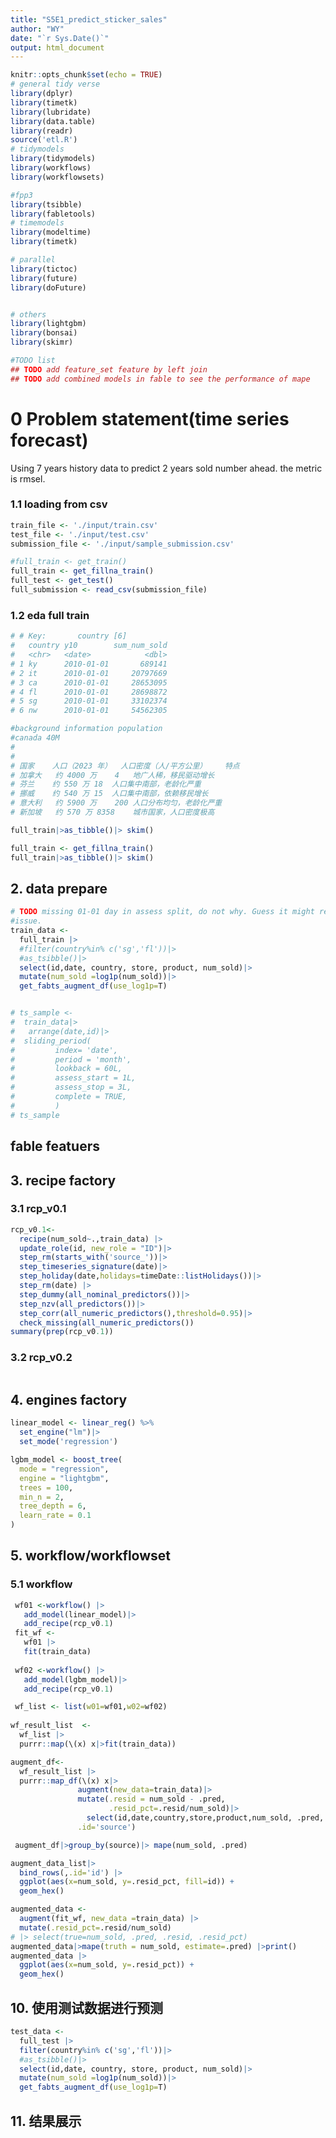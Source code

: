 ---
title: "S5E1_predict_sticker_sales"
author: "WY"
date: "`r Sys.Date()`"
output: html_document
---

```{r setup, include=FALSE}
knitr::opts_chunk$set(echo = TRUE)
# general tidy verse
library(dplyr)
library(timetk)
library(lubridate)
library(data.table)
library(readr)
source('etl.R')
# tidymodels
library(tidymodels)
library(workflows)
library(workflowsets)

#fpp3
library(tsibble)
library(fabletools)
# timemodels
library(modeltime)
library(timetk)

# parallel
library(tictoc)
library(future)
library(doFuture)


# others
library(lightgbm)
library(bonsai)
library(skimr)

```

```{r}
#TODO list
## TODO add feature_set feature by left join 
## TODO add combined models in fable to see the performance of mape

```



# 0 Problem statement(time series forecast)
Using 7 years history data to predict 2 years sold number ahead.
the metric is rmsel.

### 1.1 loading from csv
```{r}
train_file <- './input/train.csv'
test_file <- './input/test.csv'
submission_file <- './input/sample_submission.csv'

#full_train <- get_train()
full_train <- get_fillna_train()
full_test <- get_test()
full_submission <- read_csv(submission_file)
```

### 1.2 eda full train
```{r}
# # Key:       country [6]
#   country y10        sum_num_sold
#   <chr>   <date>            <dbl>
# 1 ky      2010-01-01       689141
# 2 it      2010-01-01     20797669
# 3 ca      2010-01-01     28653095
# 4 fl      2010-01-01     28698872
# 5 sg      2010-01-01     33102374
# 6 nw      2010-01-01     54562305

#background information population
#canada 40M
# 
# 
# 国家	人口（2023 年）	人口密度（人/平方公里）	特点
# 加拿大	约 4000 万	4	地广人稀，移民驱动增长
# 芬兰	约 550 万	18	人口集中南部，老龄化严重
# 挪威	约 540 万	15	人口集中南部，依赖移民增长
# 意大利	约 5900 万	200	人口分布均匀，老龄化严重
# 新加坡	约 570 万	8358	城市国家，人口密度极高

```

```{r}
full_train|>as_tibble()|> skim()

full_train <- get_fillna_train()
full_train|>as_tibble()|> skim()

```

## 2. data prepare
```{r}
# TODO missing 01-01 day in assess split, do not why. Guess it might related to timezone
#issue.
train_data <-
  full_train |>
  #filter(country%in% c('sg','fl'))|>
  #as_tsibble()|>
  select(id,date, country, store, product, num_sold)|>
  mutate(num_sold =log1p(num_sold))|>
  get_fabts_augment_df(use_log1p=T)


# ts_sample <- 
#  train_data|>
#   arrange(date,id)|>
#  sliding_period(
#         index= 'date',
#         period = 'month',
#         lookback = 60L,
#         assess_start = 1L,
#         assess_stop = 3L,
#         complete = TRUE,
#         )
# ts_sample

```
## fable featuers

## 3. recipe factory


### 3.1 rcp_v0.1
```{r}
rcp_v0.1<-
  recipe(num_sold~.,train_data) |>
  update_role(id, new_role = "ID")|>
  step_rm(starts_with('source_'))|>
  step_timeseries_signature(date)|>
  step_holiday(date,holidays=timeDate::listHolidays())|>
  step_rm(date) |>
  step_dummy(all_nominal_predictors())|>
  step_nzv(all_predictors())|>
  step_corr(all_numeric_predictors(),threshold=0.95)|>
  check_missing(all_numeric_predictors())
summary(prep(rcp_v0.1))
```

### 3.2 rcp_v0.2
```{r}

```

## 4. engines factory
```{r}
linear_model <- linear_reg() %>%
  set_engine("lm")|>
  set_mode('regression')

lgbm_model <- boost_tree(
  mode = "regression",
  engine = "lightgbm",
  trees = 100,
  min_n = 2,
  tree_depth = 6,
  learn_rate = 0.1
)
```


## 5. workflow/workflowset

### 5.1 workflow
```{r}
 wf01 <-workflow() |>
   add_model(linear_model)|>
   add_recipe(rcp_v0.1)
 fit_wf <- 
   wf01 |>
   fit(train_data)
 
 wf02 <-workflow() |>
   add_model(lgbm_model)|>
   add_recipe(rcp_v0.1)

 wf_list <- list(w01=wf01,w02=wf02)
 
wf_result_list  <-
  wf_list |>
  purrr::map(\(x) x|>fit(train_data))


```

```{r}
augment_df<-
  wf_result_list |>
  purrr::map_df(\(x) x|>
               augment(new_data=train_data)|>
               mutate(.resid = num_sold - .pred, 
                      .resid_pct=.resid/num_sold)|>
                 select(id,date,country,store,product,num_sold, .pred, .resid,.resid_pct),
               .id='source')

 augment_df|>group_by(source)|> mape(num_sold, .pred)
```
```{r}
augment_data_list|>
  bind_rows(,.id='id') |>
  ggplot(aes(x=num_sold, y=.resid_pct, fill=id)) +
  geom_hex()
```


```{r}
augmented_data <- 
  augment(fit_wf, new_data =train_data) |>
  mutate(.resid_pct=.resid/num_sold)  
# |> select(true=num_sold, .pred, .resid, .resid_pct)
augmented_data|>mape(truth = num_sold, estimate=.pred) |>print()
augmented_data |> 
  ggplot(aes(x=num_sold, y=.resid_pct)) +
  geom_hex()
```

<!-- ### 5.2 workflows -->

<!-- ```{r} -->
<!-- wfs <-workflow_set( -->
<!--     preproc = list(rcp_v0.1), -->
<!--     models = list(linear_model) -->
<!--   ) -->
<!-- ``` -->


<!-- ```{r} -->
<!-- # Detect the number of available cores -->
<!-- library(doParallel) -->
<!-- cores <- parallel::detectCores() -->

<!-- # Register the parallel backend -->
<!-- cl <- makePSOCKcluster(cores-2)  # Use all available cores -->
<!-- registerDoParallel(cl) -->

<!-- # rs_result_01 <- -->
<!-- #   wf01 |> -->
<!-- #   fit_resamples(ts_sample, -->
<!-- #                 metrics = metric_set(mape) ) -->
<!-- #  -->
<!-- # rs_result_02 <- -->
<!-- #   wf02 |> -->
<!-- #   fit_resamples(ts_sample, -->
<!-- #                 metrics = metric_set(mape) ) -->
<!-- #  -->
<!-- #  -->
<!-- # metric_01 <- collect_metrics(rs_result_01) -->
<!-- # metric_02 <- collect_metrics(rs_result_02) -->
<!-- wfs_result <- -->
<!--   wfs |> -->
<!--   workflow_map( -->
<!--     "fit_resamples", -->
<!--     resamples = ts_sample, -->
<!--     metrics = metric_set(rsq,rmse, mape), -->
<!--     seed = 1234, -->

<!--     verbose = TRUE) -->


<!-- stopCluster(cl) -->
<!-- # metric_01 -->
<!-- # metric_02 -->
<!-- wfs_metrics <- collect_metrics(wfs_result) -->
<!-- rank_best <- wfs_result |>  -->
<!--   rank_results(rank_metric = "mape", select_best = TRUE)|> -->
<!--   filter(.metric=='mape')|> -->
<!--   select(rank, .metric, mean, model, wflow_id, .config) -->
<!-- rank_best -->
<!-- ``` -->
<!-- #### extract best and fit -->
<!-- ```{r} -->

<!-- # best_mod_param <- extract_workflow_set_result(wfs_result, rank_best$wflow_id[1]) -->
<!-- best_wf <- extract_workflow(wfs_result, rank_best$wflow_id[1]) -->
<!-- best_mod <-  -->
<!--   best_wf |> -->
<!--   fit(data=train_data) -->

<!-- ``` -->



<!-- ## 6. Modeltime Workflow -->
<!-- We’ll step through the modeltime workflow, which is used to test many different models on the time series and organize the entire process. -->
<!-- ### 6.1 Step 1: Create a Modeltime Table -->
<!-- ```{r} -->
<!-- model_tbl <- modeltime_table( -->
<!--     wf_linear -->
<!-- ) -->

<!-- model_tbl -->
<!-- #> # Modeltime Table -->
<!-- #> # A tibble: 1 × 3 -->
<!-- #>   .model_id .model     .model_desc -->
<!-- #>       <int> <list>     <chr>       -->
<!-- #> 1         1 <workflow> XGBOOST -->
<!-- ``` -->
<!-- ### 6.2 Step 2: Calibrate by ID -->
<!-- Next, we need to calibrate, which calculates the forecast error on our test set. Use modeltime_calibrate() to perform calibration. Note that when we add the id, we are able to track the the out-of-sample residual error by the “id” column. -->
<!-- ```{r} -->
<!-- calib_tbl <- model_tbl %>% -->
<!--     modeltime_calibrate( -->
<!--       new_data = testing(ts_sample),  -->
<!--       #id       = "id" -->
<!--     ) -->

<!-- calib_tbl -->
<!-- ``` -->

<!-- ### 6.3 Step 3: Measure Test Accuracy -->
<!-- Next, we measure the global and local accuracy on the global model. -->

<!-- #### Global Accuracy -->
<!-- The default is modeltime_accuracy(acc_by_id = FALSE), which returns a global model accuracy. -->
<!-- ```{r} -->


<!-- calib_tbl %>%  -->
<!--     modeltime_accuracy(acc_by_id = FALSE) %>%  -->
<!--     table_modeltime_accuracy(.interactive = FALSE) -->

<!-- ``` -->

<!-- #### Local Accuracy -->
<!-- By toggling modeltime_accuracy(acc_by_id = TRUE), we can obtain the local model accuracy. This can be useful for identifying specifically which time series the model does well on (and which it does poorly on). We can then apply model selection logic to select specific global models for specific IDs. -->
<!-- ```{r} -->
<!-- calib_tbl %>%  -->
<!--     modeltime_accuracy(acc_by_id = TRUE) %>%  -->
<!--     table_modeltime_accuracy(.interactive = FALSE) -->
<!-- ``` -->
<!-- ### 6.4 Step 4: Forecast the Test Data -->
<!-- Next, we need to forecast the test dataset. This is useful to evaluate the model using a sampling of the time series within the panel dataset. We use modeltime_forecast(conf_by_id = TRUE) to allow the confidence intervals (prediction intervals) to be calculated by time series identifier. Note, that the modeltime_calibrate() must have been performed with an id specified. -->
<!-- ```{r} -->
<!-- tmp<- calib_tbl %>% -->
<!--     modeltime_forecast( -->
<!--         new_data    = testing(ts_sample), -->
<!--         actual_data = full_train, -->
<!--         #conf_by_id  = TRUE -->
<!--     ) -->
<!-- tmp%>% -->
<!--     group_by(id) %>% -->
<!--     plot_modeltime_forecast( -->
<!--         .facet_ncol  = 3, -->
<!--         .interactive = FALSE -->
<!--     ) -->


<!-- ``` -->

<!-- ### 6.5 Step 5: Refit and Forecast the Future -->
<!-- We see that our global model performs well on this dataset. Now, we will forecast the future. -->

<!-- #### Refit the Models -->
<!-- The refitting step is needed to incorporate the most recent information into our models. We use modeltime_refit() to update the model(s) in our modeltime tables. -->

<!-- ```{r} -->
<!-- refit_tbl <- calib_tbl %>% -->
<!--   modeltime_refit(data = data_tbl) -->

<!-- refit_tbl -->
<!-- #> # Modeltime Table -->
<!-- #> # A tibble: 1 × 5 -->
<!-- #>   .model_id .model     .model_desc .type .calibration_data -->
<!-- #>       <int> <list>     <chr>       <chr> <list>            -->
<!-- #> 1         1 <workflow> XGBOOST     Test  <tibble [84 × 5]> -->

<!-- ``` -->

<!-- #### Future Data -->
<!-- Next, make a future dataset using future_frame() from timetk, which creates future time stamps that extend 52-weeks into the future for each ID in the same panel structure needed for our global forecast model. -->
<!-- ```{r} -->
<!-- future_tbl <- data_tbl %>% -->
<!--   group_by(id) %>% -->
<!--   future_frame(.length_out = 52, .bind_data = FALSE) -->

<!-- future_tbl -->
<!-- #> # A tibble: 364 × 2 -->
<!-- #> # Groups:   id [7] -->
<!-- #>    id    date       -->
<!-- #>    <fct> <date>     -->
<!-- #>  1 1_1   2012-11-02 -->
<!-- #>  2 1_1   2012-11-09 -->
<!-- #>  3 1_1   2012-11-16 -->
<!-- #>  4 1_1   2012-11-23 -->
<!-- #>  5 1_1   2012-11-30 -->
<!-- #>  6 1_1   2012-12-07 -->
<!-- #>  7 1_1   2012-12-14 -->
<!-- #>  8 1_1   2012-12-21 -->
<!-- #>  9 1_1   2012-12-28 -->
<!-- #> 10 1_1   2013-01-04 -->
<!-- #> # ℹ 354 more rows -->
<!-- ``` -->

<!-- #### Future Predictions -->
<!-- Finally, we can forecast the future using our future data. -->
<!-- ```{r} -->

<!-- refit_tbl %>% -->
<!--   modeltime_forecast( -->
<!--     new_data    = future_tbl, -->
<!--     actual_data = data_tbl,  -->
<!--     conf_by_id  = TRUE -->
<!--   ) %>% -->
<!--   group_by(id) %>% -->
<!--   plot_modeltime_forecast( -->
<!--     .interactive = F, -->
<!--     .facet_ncol  = 2 -->
<!--   ) -->

<!-- ``` -->


<!-- ### 6.6 Summary -->
<!-- We’ve now successfully completed a Global Forecast. You may find this challenging, especially if you are not familiar with the Modeltime Workflow, terminology, or tidymodeling in R. If this is the case, we have a solution. Take our high-performance forecasting course. -->


<!-- ## 7. 参数调参和交叉验证 -->
<!-- ```{r} -->
<!-- workflow_results <- workflow_set %>% -->
<!--   workflow_map( -->
<!--     'fit_resamples', -->
<!--     resamples = ts_sample,  # 交叉验证数据 -->
<!--               # 参数网格大小 -->
<!--     metrics = metric_set(mape),     # 使用 MAE 作为评估指标 -->
<!--     verbose = TRUE -->
<!--   ) -->

<!-- ``` -->

<!-- ## 8. 找到最好的workflow -->
<!-- ```{r} -->
<!-- rank_results(workflow_results, rank_metric = "mape")  # 按 MAE 排名 -->
<!-- ``` -->

<!-- ## 9. 用全部训练数据进行最后训练 -->
<!-- ```{r} -->
<!-- best_workflow <- wfs_result%>% -->
<!--   rank_results(rank_metric = "mape") %>% -->
<!--   filter(.metric == "mape") %>% -->
<!--   slice(1) %>% -->
<!--   pull(wflow_id) -->

<!-- best_workflow <- workflow_set %>% -->
<!--   extract_workflow(best_workflow) -->

<!-- ``` -->


## 10. 使用测试数据进行预测
```{r}

test_data <-
  full_test |>
  filter(country%in% c('sg','fl'))|>
  #as_tsibble()|>
  select(id,date, country, store, product, num_sold)|>
  mutate(num_sold =log1p(num_sold))|>
  get_fabts_augment_df(use_log1p=T)
```

## 11. 结果展示
```{r}

```




